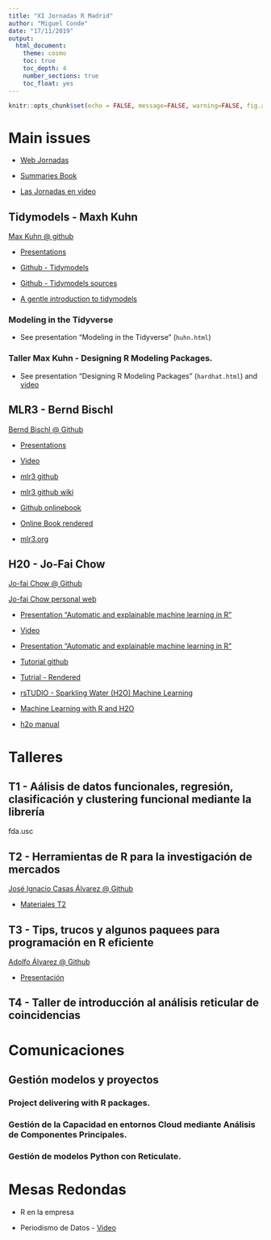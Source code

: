 ```yaml
---
title: "XI Jornadas R Madrid"
author: "Miguel Conde"
date: "17/11/2019"
output:
  html_document:
    theme: cosmo
    toc: true
    toc_depth: 4
    number_sections: true
    toc_float: yes
---
```


```r
knitr::opts_chunk$set(echo = FALSE, message=FALSE, warning=FALSE, fig.align='center')
```



# Main issues

* [Web Jornadas](http://r-es.org/XIjuR)

* [Summaries Book](http://r-es.org/XIjuR/pdf/LIBRO_RESUMENES_XI_Jornadas_de_Usuarios_R.pdf)

* [Las Jornadas en video](https://canal.uned.es/series/5dc3f7d05578f252041fc22d)

## Tidymodels - Maxh Kuhn

[Max Kuhn @ github](https://github.com/topepo)

* [Presentations](https://github.com/topepo/XIjuR-2019)

* [Github - Tidymodels](https://github.com/tidymodels)

* [Github - Tidymodels sources](https://github.com/tidymodels/tidymodels)

* [A gentle introduction to tidymodels](https://rviews.rstudio.com/2019/06/19/a-gentle-intro-to-tidymodels/)

### Modeling in the Tidyverse

* See presentation "Modeling in the Tidyverse" (`huhn.html`)

### Taller Max Kuhn - Designing R Modeling Packages.

* See presentation "Designing R Modeling Packages" (`hardhat.html`) and [video](https://canal.uned.es/video/5dd25b9f5578f275e407dd88)


## MLR3 -  Bernd Bischl

[Bernd Bischl @ Github](https://github.com/berndbischl)

<!-- http://compstat-lmu.github.io/ -->

* [Presentations](https://github.com/mlr-org/mlr-outreach/tree/master/2019_madrid)

* [Video](https://canal.uned.es/video/5dd24ff05578f27597289c03)

* [mlr3 github](https://github.com/mlr-org/mlr3)
 
* [mlr3 github wiki](https://github.com/mlr-org/mlr3/wiki)
 
* [Github onlinebook](https://github.com/mlr-org/mlr3book)
 
* [Online Book rendered](https://mlr3book.mlr-org.com/)
 
* [mlr3.org](https://mlr3.mlr-org.com/index.html)


## H20 -  Jo-Fai Chow

[Jo-fai Chow @ Github](https://github.com/woobe)

[Jo-fai Chow personal web](http://www.jofaichow.co.uk/)


* [Presentation "Automatic and explainable machine learning in R"](https://docs.google.com/presentation/d/1ROL9omT2edThM15H6NLFphaDovI8gGcPb93RZBUTeyc/edit#slide=id.p1)

* [Video](https://canal.uned.es/video/5dd276cc5578f2770532480a)

* [Presentation "Automatic and explainable machine learning in R"](bit.ly/XIJRes_h2o_2019)

* [Tutorial github](https://github.com/woobe/useR2019_h2o_tutorial)

* [Tutrial - Rendered](https://nbviewer.jupyter.org/github/woobe/useR2019_h2o_tutorial/blob/master/tutorial.html)

* [rsTUDIO - Sparkling Water (H2O) Machine Learning](https://spark.rstudio.com/guides/h2o/)

* [Machine Learning with R and H2O](https://www.h2o.ai/wp-content/uploads/2018/01/RBooklet.pdf)

* [h2o manual](http://docs.h2o.ai/h2o/latest-stable/h2o-docs/welcome.html)

# Talleres

## T1 - Aálisis de datos funcionales, regresión, clasificación y clustering funcional mediante la librería
fda.usc

## T2 - Herramientas de R para la investigación de mercados

[José Ignacio Casas Álvarez @ Github](https://github.com/JI-Casas)

* [Materiales T2](https://github.com/JI-Casas/R4Social_Marketing_Research/)

## T3 - Tips, trucos y algunos paquees para programación en R eficiente

[Adolfo Álvarez @ Github](https://github.com/adolfoalvarez)

* [Presentación](https://github.com/adolfoalvarez/r_eficiente)

## T4 - Taller de introducción al análisis reticular de coincidencias

# Comunicaciones

## Gestión modelos y proyectos

### Project delivering with R packages.

### Gestión de la Capacidad en entornos Cloud mediante Análisis de Componentes Principales.

### Gestión de modelos Python con Reticulate.

# Mesas Redondas

* R en la empresa

* Periodismo de Datos - [Video](https://canal.uned.es/video/5dd277425578f2770602906e)